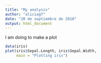 ```yaml
---
title: "My analysis"
author: "aliciagf"
date: "20 de septiembre de 2018"
output: html_document
---
```


I am doing to make a plot
```r
data(iris)
plot(iris$Sepal.Length, iris$Sepal.Width, 
     main = "Plotting iris")
```

